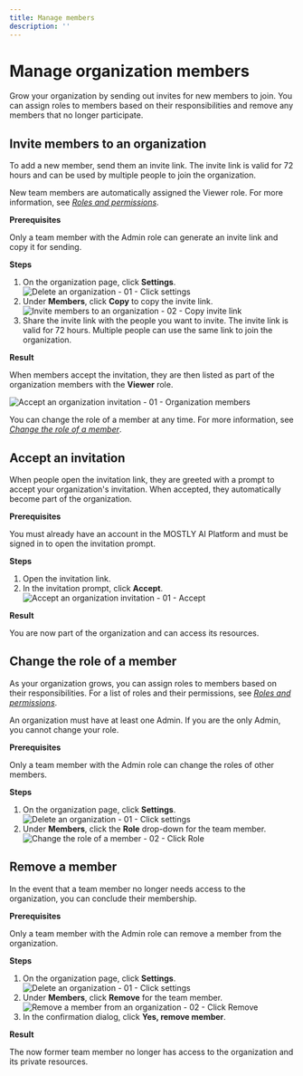 ```yaml
---
title: Manage members
description: ''
---
```



# Manage organization members

Grow your organization by sending out invites for new members to join. You can assign roles to members based on their responsibilities and remove any members that no longer participate.

## Invite members to an organization

To add a new member, send them an invite link. The invite link is valid for 72 hours and can be used by multiple people to join the organization.

New team members are automatically assigned the Viewer role. For more information, see [_Roles and permissions_](/organizations/roles-and-permissions).

**Prerequisites**

Only a team member with the Admin role can generate an invite link and copy it for sending.

**Steps**

1. On the organization page, click **Settings**.
    <Image
        src="/docimages/organizations/delete-01-click-settings.webp"
        alt="Delete an organization - 01 - Click settings"
        width={700}
        height={300}
    />
2. Under **Members**, click **Copy** to copy the invite link.
    <Image
        src="/docimages/organizations/invite-02-under-members-click-copy.webp"
        alt="Invite members to an organization - 02 - Copy invite link"
        width={700}
        height={300}
    />
3. Share the invite link with the people you want to invite.
    <Callout>
    The invite link is valid for 72 hours. Multiple people can use the same link to join the organization.
    </Callout>

**Result**

When members accept the invitation, they are then listed as part of the organization members with the **Viewer** role.

<Image
    src="/docimages/organizations/accept-01-organization-members.webp"
    alt="Accept an organization invitation - 01 - Organization members"
    width={700}
    height={300}
/>

You can change the role of a member at any time. For more information, see [_Change the role of a member_](#change-the-role-of-a-member).

## Accept an invitation

When people open the invitation link, they are greeted with a prompt to accept your organization's invitation. When accepted, they automatically become part of the organization.

**Prerequisites**

You must already have an account in the MOSTLY AI Platform and must be signed in to open the invitation prompt.

**Steps**

1. Open the invitation link.
2. In the invitation prompt, click **Accept**.
    <Image
        src="/docimages/organizations/accept-01-click-accept.webp"
        alt="Accept an organization invitation - 01 - Accept"
        width={700}
        height={300}
    />

**Result**

You are now part of the organization and can access its resources.

## Change the role of a member

As your organization grows, you can assign roles to members based on their responsibilities. For a list of roles and their permissions, see [_Roles and permissions_](/organizations/roles-and-permissions).

<Callout>
An organization must have at least one Admin. If you are the only Admin, you cannot change your role.
</Callout>

**Prerequisites**

Only a team member with the Admin role can change the roles of other members.

**Steps**

1. On the organization page, click **Settings**.
    <Image
        src="/docimages/organizations/delete-01-click-settings.webp"
        alt="Delete an organization - 01 - Click settings"
        width={700}
        height={300}
    />
2. Under **Members**, click the **Role** drop-down for the team member.
    <Image
        src="/docimages/organizations/change-member-role-02-select-role.webp"
        alt="Change the role of a member - 02 - Click Role"
        width={700}
        height={300}
    />

## Remove a member

In the event that a team member no longer needs access to the organization, you can conclude their membership.

**Prerequisites**

Only a team member with the Admin role can remove a member from the organization.

**Steps**

1. On the organization page, click **Settings**.
    <Image
        src="/docimages/organizations/delete-01-click-settings.webp"
        alt="Delete an organization - 01 - Click settings"
        width={700}
        height={300}
    />
2. Under **Members**, click **Remove** for the team member.
    <Image
        src="/docimages/organizations/remove-member-02-click-remove.webp"
        alt="Remove a member from an organization - 02 - Click Remove"
        width={700}
        height={300}
    />
3. In the confirmation dialog, click **Yes, remove member**.

**Result**

The now former team member no longer has access to the organization and its private resources.
